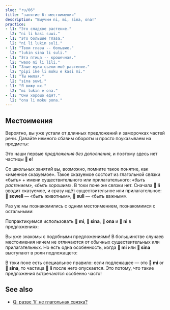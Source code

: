 ```yaml
---
slug: "ru/06"
title: "занятие 6: местоимения"
description: "Выучим ni, mi, sina, ona!"
practice:
- l1: "Это сладкое растение."
  l2: "ni li kasi suwi."
- l1: "Это большие глаза."
  l2: "ni li lukin suli."
- l1: "Твои глаза -- большие."
  l2: "lukin sina li suli."
- l1: "Эта птица -- крошечная."
  l2: "waso ni li lili."
- l1: "Злые жуки съели моё растение."
  l2: "pipi ike li moku e kasi mi."
- l1: "Ты милая."
  l2: "sina suwi."
- l1: "Я вижу их."
  l2: "mi lukin e ona."
- l1: "Они хорошо едят."
  l2: "ona li moku pona."
---
```



## Местоимения

Вероятно, вы уже устали от длинных предложений и заморочках частей речи. Давайте немного сбавим обороты и просто поуказываем на предметы:

<List>
  <Word sl="ni" m="этот, тот" />
  <Sentence sl="ni li soweli." m="Это животное." />
  <Sentence sl="ni li kasi." m="Это растение." />
  <Sentence sl="ni li moku suwi." m="Это сладкая еда." />
  <Sentence sl="ni li suli." m="Это важно." />
  <Sentence sl="ni li pona wawa." m="Это поразительно хорошо." />
</List>

Это наши первые _предложения без дополнения_, и поэтому здесь нет частицы **󱤉 e**!

Со школьных занятий вы, возможно, помните такое понятие, как «именное сказуемое». Такое сказуемое состоит из глагольной связки «быть» + имени существительного или прилагательного: *«быть растением», «быть хорошим»*. В токи поне же связки нет. Сначала **󱤧 li** вводит сказуемое, и сразу идёт существительное или прилагательное: **󱥢 soweli** — «быть животным», **󱥣 suli** — «быть важным».

Раз уж мы познакомились с одним местоимением, познакомимся с остальными:

<List>
  <Word sl="mi" m="я, мы; мой, наш" />
  <Word sl="sina" m="ты; твой" />
  <Word sl="ona" m="он, она, оно, они; его, её, их" />
</List>

Попрактикуемся использовать **󱤴 mi**, **󱥞 sina**, **󱥆 ona** и **󱥁 ni** в предложениях:

<List>
  <Sentence sl="kasi ni li suli." m="Это растение большое." />
  <Sentence sl="sona sina li wawa." m="Твои знания впечатляют." />
  <Sentence sl="pipi ni li pipi mi." m="Это насекомое -- моё." />
  <Sentence sl="waso sina li lukin e mi." m="Твоя птица смотрит на меня." />
  <Sentence sl="waso li moku e pipi ni." m="Птица ест эту букашку." />
  <Sentence sl="soweli mi li moku e kasi ona." m="Моё животное ест эту зелень." />
</List>

Вы уже знакомы с подобными предложениями! В большинстве случаев местоимения ничем не отличаются от обычных существительных или прилагательных. Но есть одна особенность, когда **󱤴 mi** или **󱥞 sina** выступают в роли подлежащего:

<List>
  <Sentence sl="mi wawa." m="Я сильная." />
  <Sentence sl="sina lukin e moku." m="Ты видишь еду." />
  <Sentence sl="mi sona e kasi suli." m="Я знаю большое растение." />
  <Sentence sl="sina sona e suli kasi." m="Ты знаешь размер растения." />
</List>

В токи поне есть специальное правило: если подлежащее — это **󱤴 mi** or **󱥞 sina**, то частица **󱤧 li** после него опускается. Это потому, что такие предложения встречаются особенно часто!

## See also
* [Q: разве 'li' не глагольная связка?](ru/li-and-is)
